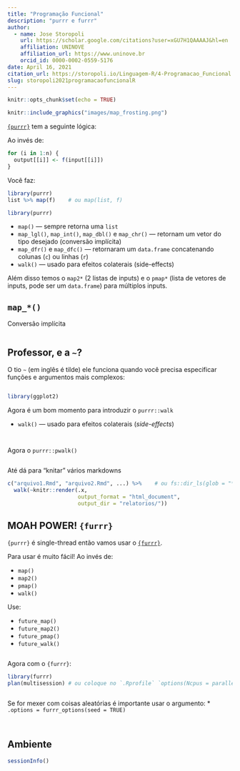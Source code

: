```yaml
---
title: "Programação Funcional"
description: "purrr e furrr"
author:
  - name: Jose Storopoli
    url: https://scholar.google.com/citations?user=xGU7H1QAAAAJ&hl=en
    affiliation: UNINOVE
    affiliation_url: https://www.uninove.br
    orcid_id: 0000-0002-0559-5176
date: April 16, 2021
citation_url: https://storopoli.io/Linguagem-R/4-Programacao_Funcional.html
slug: storopoli2021programacaofuncionalR
---
```


```r
knitr::opts_chunk$set(echo = TRUE)
```

<link rel="stylesheet" href="https://cdn.rawgit.com/jpswalsh/academicons/master/css/academicons.min.css"/>

```r
knitr::include_graphics("images/map_frosting.png")
```


[`{purrr}`](https://purrr.tidyverse.org) tem a seguinte lógica:

Ao invés de:

```r
for (i in 1:n) {
  output[[i]] <- f(input[[i]])
}
```

Você faz:

```r
library(purrr)
list %>% map(f)    # ou map(list, f)
```

```r
library(purrr)

```


* `map()` — sempre retorna uma `list`
* `map_lgl()`, `map_int()`, `map_dbl()` e `map_chr()` — retornam um vetor do tipo desejado (conversão implícita)
* `map_dfr()` e `map_dfc()` — retornaram um `data.frame` concatenando colunas (`c`) ou linhas (`r`)
* `walk()` — usado para efeitos colaterais (side-effects)

Além disso temos o `map2*` (2 listas de inputs) e o `pmap*` (lista de vetores de inputs, pode ser um `data.frame`) para múltiplos inputs.

## `map_*()`

Conversão implícita

```r

```

## Professor, e a `~`?

O tio `~` (em inglês é tilde) ele funciona quando você precisa especificar funções e argumentos mais complexos:

```r

```

```r
library(ggplot2)

```

Agora é um bom momento para introduzir o `purrr::walk`

* `walk()` — usado para efeitos colaterais (*side-effects*)

```r

```

```r

```


Agora o `purrr::pwalk()`

```r

```

Até dá para "knitar" vários markdowns

```r
c("arquivo1.Rmd", "arquivo2.Rmd", ...) %>%    # ou fs::dir_ls(glob = "*.Rmd") lê todo o diretório
  walk(~knitr::render(.x,
                      output_format = "html_document",
                      output_dir = "relatorios/"))
```

## MOAH POWER! `{furrr}`

`{purrr}` é single-thread então vamos usar o [`{furrr}`](https://furrr.futureverse.org).

Para usar é muito fácil! Ao invés de:

* `map()`
* `map2()`
* `pmap()`
* `walk()`

Use:

* `future_map()`
* `future_map2()`
* `future_pmap()`
* `future_walk()`

```r

```

Agora com o `{furrr}`:

```r
library(furrr)
plan(multisession) # ou coloque no `.Rprofile` `options(Ncpus = parallel::detectCores())` e `options(mc.cores = parallel::detectCores())`
```


```r

```

Se for mexer com coisas aleatórias é importante usar o argumento:
* `.options = furrr_options(seed = TRUE)`

```r

```

```r

```

## Ambiente

```r
sessionInfo()
```

